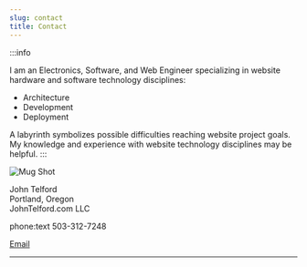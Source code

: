 ```yaml
---
slug: contact
title: Contact
---
```


:::info

I am an Electronics, Software, and Web Engineer specializing in website hardware and software technology disciplines:

- Architecture
- Development
- Deployment

A labyrinth symbolizes possible difficulties reaching website project goals. 
My knowledge and experience with website technology disciplines may be helpful.
:::

![Mug Shot](/img/mugShot.png)

John Telford  
Portland, Oregon  
JohnTelford.com LLC

phone:text 503-312-7248
<p><a href="mailto:john@johntelford.com">Email</a></p>

---

